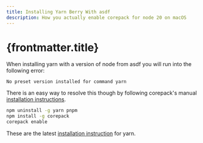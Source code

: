 ```yaml
---
title: Installing Yarn Berry With asdf
description: How you actually enable corepack for node 20 on macOS
---
```


# {frontmatter.title}

When installing yarn with a version of node from asdf you will run into the following error:

```text
No preset version installed for command yarn
```

There is an easy way to resolve this though by following corepack's
manual [installation instructions][corepack-install].

```bash
npm uninstall -g yarn pnpm
npm install -g corepack
corepack enable
```

These are the latest [installation instruction][yarn-install] for yarn.

[corepack-install]: https://github.com/nodejs/corepack?tab=readme-ov-file#manual-installs
[yarn-install]: https://yarnpkg.com/getting-started/install
